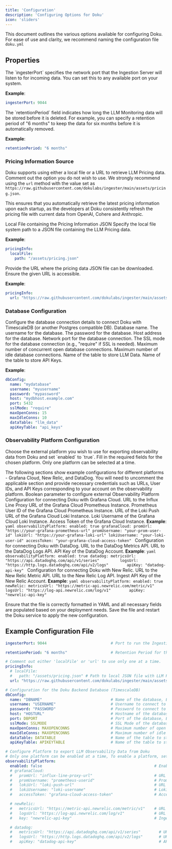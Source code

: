 ```yaml
---
title: 'Configuration'
description: 'Configuring Options for Doku'
icon: 'sliders'
---
```


This document outlines the various options available for configuring Doku.
For ease of use and clarity, we recommend naming the configuration file `doku.yml`


## Properties

<ResponseField name="ingesterPort" type="String">
  The `ingesterPort` specifies the network port that the Ingestion Server will listen to for incoming data. You can set this to any available port on your system.

**Example**:
```yaml
ingesterPort: 9044
```
</ResponseField>

<ResponseField name="retentionPeriod" type="String">
  The `retentionPeriod` field indicates how long the LLM Monitoring data will be stored before it is deleted. For example, you can specify a retention period of "6 months" to keep the data for six months before it is automatically removed.

**Example**:
```yaml
retentionPeriod: "6 months"
```
</ResponseField>

### Pricing Information Source

Doku supports using either a local file or a URL to retrieve LLM Pricing data. Comment out the option you do not wish to use.
<Info>
We strongly recommend using the `url` method with the value set as `https://raw.githubusercontent.com/dokulabs/ingester/main/assets/pricing.json`. 

This ensures that you automatically retrieve the latest pricing information upon each startup, as the developers at Doku consistently refresh the pricing file with current data from OpenAI, Cohere and Anthropic.
</Info>

<ResponseField name="local_file" type="Object">
  Local File containing the Pricing Information JSON
  <Expandable title="properties">
    <ResponseField name="path" type="String">
      Specify the local file system path to a JSON file containing the LLM Pricing data.
    </ResponseField>
  </Expandable>
  
  **Example**:
  ```yaml
  pricingInfo:
    localFile:
      path: "/assets/pricing.json"
  ```
</ResponseField>

<ResponseField name="url" type="String">
  Provide the URL where the pricing data JSON file can be downloaded. Ensure the given URL is accessible.
  
  **Example**:
  ```yaml
  pricingInfo:
    url: "https://raw.githubusercontent.com/dokulabs/ingester/main/assets/pricing.json"
  ```
</ResponseField>


### Database Configuration

<ResponseField name="dbConfig" type="Object">
  Configure the database connection details to connect Doku with TimescaleDB (or another Postgres compatible DB).
  <Expandable title="properties">
    <ResponseField name="name" type="String">
      Database name.
    </ResponseField>
    <ResponseField name="username" type="String">
      The username for the database.
    </ResponseField>
    <ResponseField name="password" type="String">
      The password for the database.
    </ResponseField>
    <ResponseField name="host" type="String">
      Host address for the database.
    </ResponseField>
    <ResponseField name="port" type="String">
      Network port for the database connection.
    </ResponseField>
    <ResponseField name="sslMode" type="String">
      The SSL mode for the database connection (e.g., "require" if SSL is needed).
    </ResponseField>
    <ResponseField name="maxOpenConns" type="String">
      Maximum number of concurrent open database connections.
    </ResponseField>
    <ResponseField name="maxIdleConns" type="String">
      Maximum number of idle database connections.
    </ResponseField>
    <ResponseField name="dataTable" type="String">
      Name of the table to store LLM Data.
    </ResponseField>
    <ResponseField name="apiKeyTable" type="String">
      Name of the table to store API Keys.
    </ResponseField>
  </Expandable>
  
  **Example**:
  ```yaml
  dbConfig:
    name: "mydatabase"
    username: "myusername"
    password: "mypassword"
    host: "mydbhost.example.com"
    port: 5432
    sslMode: "require"
    maxOpenConns: 15
    maxIdleConns: 10
    dataTable: "llm_data"
    apiKeyTable: "api_keys"
  ```
</ResponseField>


### Observability Platform Configuration

<ResponseField name="observabilityPlatform" type="Object">
  Choose the external platform you wish to use for exporting observability data from Doku and set `enabled` to `true`. Fill in the required fields for the chosen platform. Only one platform can be selected at a time.

  The following sections show example configurations for different platforms - Grafana Cloud, New Relic, and DataDog. You will need to uncomment the applicable section and provide necessary credentials such as URLs, User IDs, and API Keys corresponding to your account on the observability platform.
  <Expandable title="properties">
    <ResponseField name="enabled" type="boolean">
      Boolean parameter to configure external Observability Platform
    </ResponseField>
    <ResponseField name="grafanaCloud" type="Object">
      Configuration for connecting Doku with Grafana Cloud.
      <Expandable title="properties">
        <ResponseField name="promUrl" type="String">
          URL to the Influx Line Proxy URL of the Grafana Cloud Prometheus Instance.
        </ResponseField>
        <ResponseField name="promUsername" type="String">
          Prometheus User ID of the Grafana Cloud Prometheus Instance.
        </ResponseField>
        <ResponseField name="lokiUrl" type="String">
          URL of the Loki Push URL of the Grafana Cloud Loki Instance.
        </ResponseField>
        <ResponseField name="lokiUsername" type="String">
          Loki Username of the Grafana Cloud Loki Instance.
        </ResponseField>
        <ResponseField name="accessToken" type="String">
          Access Token of the Grafana Cloud Instance.
        </ResponseField>
        **Example**:
        ```yaml
        observabilityPlatform:
          enabled: true
          grafanaCloud:
            promUrl: "https://your-grafana-prometheus-url"
            promUsername: "your-prom-user-id"
            lokiUrl: "https://your-grafana-loki-url"
            lokiUsername: "your-loki-user-id"
            accessToken: "your-grafana-cloud-access-token"
        ```
      </Expandable>
    </ResponseField>
    <ResponseField name="datadog" type="Object">
      Configuration for connecting Doku with DataDog.
      <Expandable title="properties">
        <ResponseField name="metricsUrl" type="String">
          URL to the DataDog Metrics API.
        </ResponseField>
        <ResponseField name="logsUrl" type="String">
          URL to the DataDog Logs API.
        </ResponseField>
        <ResponseField name="apiKey" type="String">
          API Key of the DataDog Account.
        </ResponseField>
        **Example**:
        ```yaml
        observabilityPlatform:
          enabled: true
          datadog:
            metricsUrl: "https://api.datadoghq.com/api/v1/series"        
            logsUrl: "https://http.logs.datadoghq.com/api/v2/logs"       
            apiKey: "datadog-api-key"
        ```
      </Expandable>
    </ResponseField>
    <ResponseField name="newRelic" type="Object">
      Configuration for connecting Doku with New Relic.
      <Expandable title="properties">
        <ResponseField name="metricsUrl" type="String">
          URL to the New Relic Metric API.
        </ResponseField>
        <ResponseField name="logsUrl" type="String">
          URL to the New Relic Log API.
        </ResponseField>
        <ResponseField name="apiKey" type="String">
          Ingest API Key of the New Relic Account.
        </ResponseField>
        **Example**:
        ```yaml
        observabilityPlatform:
          enabled: true
          newRelic:
            metricsUrl: "https://metric-api.newrelic.com/metric/v1"        
            logsUrl: "https://log-api.newrelic.com/log/v1"       
            apiKey: "newrelic-api-key"
        ```
      </Expandable>
    </ResponseField>
  </Expandable>
</ResponseField>

Ensure that the file is correctly formatted in YAML and all necessary fields are populated based on your deployment needs. Save the file and restart the Doku service to apply the new configuration.

## Example Configuration File

```yaml doku.yml
ingesterPort: 9044                            # Port to run the Ingestion Server on, Example: 9044

retentionPeriod: "6 months"                   # Retention Period for the LLM Data, Example: "24 hours", "7 days", "6 months"

# Comment out either 'localFile' or 'url' to use only one at a time.  
pricingInfo:
  # localFile:
  #   path: "/assets/pricing.json" # Path to local JSON file with LLM Pricing data
  url: "https://raw.githubusercontent.com/dokulabs/ingester/main/assets/pricing.json" # URL to download Pricing data file

# Configuration for the Doku Backend Database (TimescaleDB)
dbConfig:
  name: "DBNAME"                              # Name of the database, Example: "postgres"
  username: "USERNAME"                        # Username to connect to the database, Example: "admin"
  password: "PASSWORD"                        # Password to connect to the database, Example: "DOKU"
  host: "HOSTURL"                             # Hostname of the database, Example: "174.21.1.2"
  port: DBPORT                                # Port of the database, Example: 5432
  sslMode: SSLMODE                            # SSL Mode of the database, Example: "require"
  maxOpenConns: MAXOPENCONNS                  # Maximum number of open connections to the database, Example: 15
  maxIdleConns: MAXOPENCONNS                  # Maximum number of idle connections to the database, Example: 15
  dataTable: DATATABLE                        # Name of the table to store LLM Data, Example: "DOKU"
  apiKeyTable: APIKEYTABLE                    # Name of the table to store API Keys, Example: "APIKEYS"

# Configure Platform to export LLM Observability Data from Doku
# Only one platform can be enabled at a time, To enable a platform, set enabled to true and fill in the required fields for that platform.
observabilityPlatform:
  enabled: false                                                 # Enable or Disable the Observability Platform, Example: true
  # grafanaCloud:
  #   promUrl: "influx-line-proxy-url"                           # URL to the Influx Line Proxy URL of the Grafana Cloud Prometheus Instance
  #   promUsername: "prometheus-userid"                          # Prometheus User ID of the Grafana Cloud Prometheus Instance
  #   lokiUrl: "loki-push-url"                                   # URL to the Loki Push URL of the Grafana Cloud Loki Instance
  #   lokiUsername: "loki-username"                              # Loki Username of the Grafana Cloud Loki Instance
  #   accessToken: "grafana-cloud-access-token"                  # Access Token of the Grafana Cloud Instance

  # newRelic:
  #   metricsUrl: "https://metric-api.newrelic.com/metric/v1"    # URL to the New Relic Metric API
  #   logsUrl: "https://log-api.newrelic.com/log/v1"             # URL to the New Relic Log API
  #   key: "newrelic-api-key"                                    # Ingest API Key of the New Relic Account

  # datadog:
  #   metricsUrl: "https://api.datadoghq.com/api/v1/series"        # URL to the DataDog Metrics API
  #   logsUrl: "https://http.logs.datadoghq.com/api/v2/logs"       # URL to the DataDog Logs API
  #   apiKey: "datadog-api-key"                                    # API Key of the DataDog Account
```